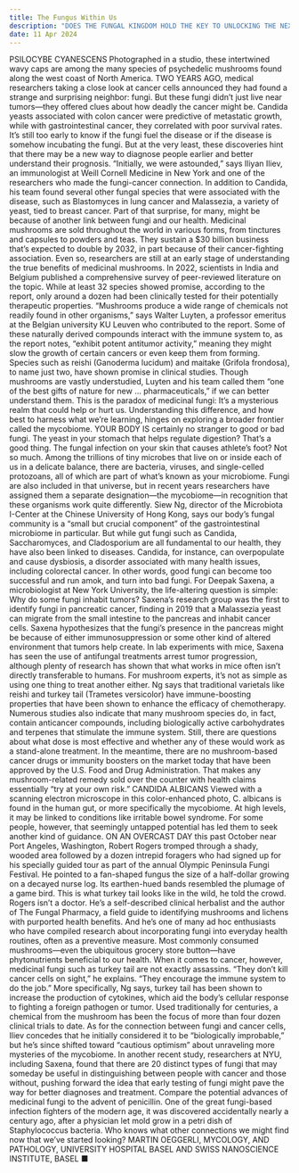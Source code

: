 ```yaml
---
title: The Fungus Within Us
description: "DOES THE FUNGAL KINGDOM HOLD THE KEY TO UNLOCKING THE NEXT WAVE OF ADVANCEMENTS IN CANCER RESEARCH?"
date: 11 Apr 2024
---
```


PSILOCYBE CYANESCENS
Photographed in a studio, these intertwined wavy caps are among the many species of psychedelic mushrooms found along the west coast of North America.
TWO YEARS AGO, medical researchers taking a close look at cancer cells announced they had found a strange and surprising neighbor: fungi. But these fungi didn’t just live near tumors—they offered clues about how deadly the cancer might be. Candida yeasts associated with colon cancer were predictive of metastatic growth, while with gastrointestinal cancer, they correlated with poor survival rates.
It’s still too early to know if the fungi fuel the disease or if the disease is somehow incubating the fungi. But at the very least, these discoveries hint that there may be a new way to diagnose people earlier and better understand their prognosis.
“Initially, we were astounded,” says Iliyan Iliev, an immunologist at Weill Cornell Medicine in New York and one of the researchers who made the fungi-cancer connection. In addition to Candida, his team found several other fungal species that were associated with the disease, such as Blastomyces in lung cancer and Malassezia, a variety of yeast, tied to breast cancer.
Part of that surprise, for many, might be because of another link between fungi and our health. Medicinal mushrooms are sold throughout the world in various forms, from tinctures and capsules to powders and teas. They sustain a $30 billion business that’s expected to double by 2032, in part because of their cancer-fighting association.
Even so, researchers are still at an early stage of understanding the true benefits of medicinal mushrooms. In 2022, scientists in India and Belgium published a comprehensive survey of peer-reviewed literature on the topic. While at least 32 species showed promise, according to the report, only around a dozen had been clinically tested for their potentially therapeutic properties.
“Mushrooms produce a wide range of chemicals not readily found in other organisms,” says Walter Luyten, a professor emeritus at the Belgian university KU Leuven who contributed to the report. Some of these naturally derived compounds interact with the immune system to, as the report notes, “exhibit potent antitumor activity,” meaning they might slow the growth of certain cancers or even keep them from forming. Species such as reishi (Ganoderma lucidum) and maitake (Grifola frondosa), to name just two, have shown promise in clinical studies.
Though mushrooms are vastly understudied, Luyten and his team called them “one of the best gifts of nature for new … pharmaceuticals,” if we can better understand them.
This is the paradox of medicinal fungi: It’s a mysterious realm that could help or hurt us. Understanding this difference, and how best to harness what we’re learning, hinges on exploring a broader frontier called the mycobiome.
YOUR BODY IS certainly no stranger to good or bad fungi. The yeast in your stomach that helps regulate digestion? That’s a good thing. The fungal infection on your skin that causes athlete’s foot? Not so much. Among the trillions of tiny microbes that live on or inside each of us in a delicate balance, there are bacteria, viruses, and single-celled protozoans, all of which are part of what’s known as your microbiome. Fungi are also included in that universe, but in recent years researchers have assigned them a separate designation—the mycobiome—in recognition that these organisms work quite differently.
Siew Ng, director of the Microbiota I-Center at the Chinese University of Hong Kong, says our body’s fungal community is a “small but crucial component” of the gastrointestinal microbiome in particular. But while gut fungi such as Candida, Saccharomyces, and Cladosporium are all fundamental to our health, they have also been linked to diseases. Candida, for instance, can overpopulate and cause dysbiosis, a disorder associated with many health issues, including colorectal cancer. In other words, good fungi can become too successful and run amok, and turn into bad fungi.
For Deepak Saxena, a microbiologist at New York University, the life-altering question is simple: Why do some fungi inhabit tumors? Saxena’s research group was the first to identify fungi in pancreatic cancer, finding in 2019 that a Malassezia yeast can migrate from the small intestine to the pancreas and inhabit cancer cells. Saxena hypothesizes that the fungi’s presence in the pancreas might be because of either immunosuppression or some other kind of altered environment that tumors help create. In lab experiments with mice, Saxena has seen the use of antifungal treatments arrest tumor progression, although plenty of research has shown that what works in mice often isn’t directly transferable to humans.
For mushroom experts, it’s not as simple as using one thing to treat another either. Ng says that traditional varietals like reishi and turkey tail (Trametes versicolor) have immune-boosting properties that have been shown to enhance the efficacy of chemotherapy. Numerous studies also indicate that many mushroom species do, in fact, contain anticancer compounds, including biologically active carbohydrates and terpenes that stimulate the immune system. Still, there are questions about what dose is most effective and whether any of these would work as a stand-alone treatment.
In the meantime, there are no mushroom-based cancer drugs or immunity boosters on the market today that have been approved by the U.S. Food and Drug Administration. That makes any mushroom-related remedy sold over the counter with health claims essentially “try at your own risk.”
CANDIDA ALBICANS
Viewed with a scanning electron microscope in this color-enhanced photo, C. albicans is found in the human gut, or more specifically the mycobiome. At high levels, it may be linked to conditions like irritable bowel syndrome.
For some people, however, that seemingly untapped potential has led them to seek another kind of guidance.
ON AN OVERCAST DAY this past October near Port Angeles, Washington, Robert Rogers tromped through a shady, wooded area followed by a dozen intrepid foragers who had signed up for his specially guided tour as part of the annual Olympic Peninsula Fungi Festival. He pointed to a fan-shaped fungus the size of a half-dollar growing on a decayed nurse log. Its earthen-hued bands resembled the plumage of a game bird. This is what turkey tail looks like in the wild, he told the crowd.
Rogers isn’t a doctor. He’s a self-described clinical herbalist and the author of The Fungal Pharmacy, a field guide to identifying mushrooms and lichens with purported health benefits. And he’s one of many ad hoc enthusiasts who have compiled research about incorporating fungi into everyday health routines, often as a preventive measure. Most commonly consumed mushrooms—even the ubiquitous grocery store button—have phytonutrients beneficial to our health. When it comes to cancer, however, medicinal fungi such as turkey tail are not exactly assassins. “They don’t kill cancer cells on sight,” he explains. “They encourage the immune system to do the job.”
More specifically, Ng says, turkey tail has been shown to increase the production of cytokines, which aid the body’s cellular response to fighting a foreign pathogen or tumor. Used traditionally for centuries, a chemical from the mushroom has been the focus of more than four dozen clinical trials to date.
As for the connection between fungi and cancer cells, Iliev concedes that he initially considered it to be “biologically improbable,” but he’s since shifted toward “cautious optimism” about unraveling more mysteries of the mycobiome. In another recent study, researchers at NYU, including Saxena, found that there are 20 distinct types of fungi that may someday be useful in distinguishing between people with cancer and those without, pushing forward the idea that early testing of fungi might pave the way for better diagnoses and treatment.
Compare the potential advances of medicinal fungi to the advent of penicillin. One of the great fungi-based infection fighters of the modern age, it was discovered accidentally nearly a century ago, after a physician let mold grow in a petri dish of Staphylococcus bacteria. Who knows what other connections we might find now that we’ve started looking?
MARTIN OEGGERLI, MYCOLOGY, AND PATHOLOGY, UNIVERSITY HOSPITAL BASEL AND SWISS NANOSCIENCE INSTITUTE, BASEL ■
